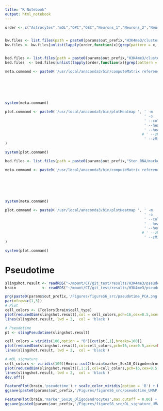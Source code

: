 ```yaml
---
title: "R Notebook"
output: html_notebook
---
```





```r
order <- c("Astrocytes","mOL","OPC","OEC","Neurons_1","Neurons_2","Neurons_3","Microglia")


bw.files <- list.files(path = paste0(params$out_prefix,"H3K4me3/clustering/bigwig"),pattern=".bw",full.names = TRUE)
bw.files <- bw.files[unlist(lapply(order,function(x){grep(pattern = x, x= bw.files)}))]


bed.files <- list.files(path = paste0(params$out_prefix,"H3K4me3/clustering/markers_bed"),pattern=".bed",full.names = TRUE)
bed.files  <- bed.files[unlist(lapply(order,function(x){grep(pattern = x, x= bed.files)}))]

meta.command <- paste0('/usr/local/anaconda3/bin/computeMatrix reference-point ', ' -S ',paste(bw.files,collapse = " "), 
                                                                                  ' -R ',paste(bed.files,collapse = " "),
                                                                                  ' -a 10000',
                                                                                  ' -b 10000',
                                                                                  ' -p 4',
                                                                                  ' -o ',paste0(params$out_prefix,'Figures/figure4_src/H3K4me3_H3K4me3_metaplot.txt.gz'))

system(meta.command)

plot.command <- paste0('/usr/local/anaconda3/bin/plotHeatmap ', ' -m  ', paste0(params$out_prefix,'Figures/figureS6_src/H3K4me3_H3K4me3_metaplot.txt.gz'),
                                                                ' -o  ', paste0(params$out_prefix,'Figures/figureS6_src/H3K4me3_H3K4me3_metaplot.png'),
                                                                ' --colorList white,darkgreen',
                                                                ' --heatmapWidth 10',
                                                                ' --heatmapHeight 80',
                                                               # ' --zMax 10',
                                                                ' --zMin 5'
)

system(plot.command)

bed.files <- list.files(path = paste0(params$out_prefix,"Sten_RNA/marker_promoters/"),pattern="_promoters.bed",full.names = TRUE)

meta.command <- paste0('/usr/local/anaconda3/bin/computeMatrix reference-point ', ' -S ',paste(bw.files,collapse = " "), 
                                                                                  ' -R ',paste(bed.files,collapse = " "),
                                                                                  ' -a 10000',
                                                                                  ' -b 10000',
                                                                                  ' -p 4',
                                                                                  ' -o ',paste0(params$out_prefix,'Figures/figureS6_src/H3K4me3_H3K4me3_metaplot_RNA.txt.gz'))

system(meta.command)

plot.command <- paste0('/usr/local/anaconda3/bin/plotHeatmap ', ' -m  ', paste0(params$out_prefix,'Figures/figureS6_src/H3K4me3_H3K4me3_metaplot_RNA.txt.gz'),
                                                                ' -o  ', paste0(params$out_prefix,'Figures/figureS6_src/H3K4me3_H3K4me3_metaplot_RNA.png'),
                                                                ' --colorList white,darkgreen',
                                                                ' --heatmapWidth 10',
                                                                ' --heatmapHeight 80',
                                                               # ' --zMax 10',
                                                                ' --zMin 5'
)

system(plot.command)

```



# Pseudotime

```r
slingshot.result <- readRDS("~/mount/CT/git_test/results/H3K4me3/pseudotime/pseudotime_OLG_slingshot.Rds")
brain            <- readRDS("~/mount/CT/git_test/results/H3K4me3/pseudotime/pseudotime_OLG_final.Rds")

png(paste0(params$out_prefix,'/Figures/figureS6_src/pseudotime_PCA.png'),width=1200,height=400)
par(mfrow=c(1,3))
# Plot
cell_colors <- CTcolors[brain$cell_type]
plot(reducedDim(slingshot.result),col = cell_colors,pch=16,cex=0.5,axes=FALSE,main='',xlab="",ylab="")
lines(slingshot.result, lwd = 2,  col = 'black')

# Pseudotime
pt <- slingPseudotime(slingshot.result)

cell_colors = viridis(100,option = "B")[cut(pt[,1],breaks=100)]
plot(reducedDim(slingshot.result),col=cell_colors,pch=16,cex=0.5,axes=FALSE,main='',xlab="",ylab="")
lines(slingshot.result, lwd = 2,  col = 'black')

# mOL signature
cell_colors <- viridis(100)[Hmisc::cut2(brain$marker_Sox10_Oligodendrocytes / brain$marker_Oligodendrocyte.precursor.cells,g = 100)]
plot(reducedDim(slingshot.result)[,1:2],col=cell_colors,pch=16,cex=0.5,axes=FALSE,main='',xlab="",ylab="")
lines(slingshot.result, lwd = 2,  col = 'black')
dev.off()

FeaturePlot(brain,'pseudotime') + scale_color_viridis(option = 'B') + NoAxes() + ggtitle('')
ggsave(paste0(params$out_prefix,'/Figures/figureS6_src/pseudotime_UMAP.png'),width = 5,height = 5)

FeaturePlot(brain,'marker_Sox10_Oligodendrocytes',max.cutoff = 0.06) + scale_color_viridis(option = 'D') + NoAxes() + ggtitle('')
ggsave(paste0(params$out_prefix,'/Figures/figureS6_src/OL_signature_UMAP.png'),width = 5,height = 5)
```


















